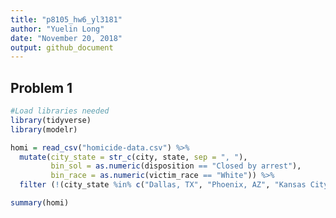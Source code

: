 ```yaml
---
title: "p8105_hw6_yl3181"
author: "Yuelin Long"
date: "November 20, 2018"
output: github_document
---
```



## Problem 1

```r
#Load libraries needed
library(tidyverse)
library(modelr)
```



```r
homi = read_csv("homicide-data.csv") %>% 
  mutate(city_state = str_c(city, state, sep = ", "), 
         bin_sol = as.numeric(disposition == "Closed by arrest"),
         bin_race = as.numeric(victim_race == "White")) %>% 
  filter (!(city_state %in% c("Dallas, TX", "Phoenix, AZ", "Kansas City, MO", "Tulsa, AL")))

summary(homi)
```

